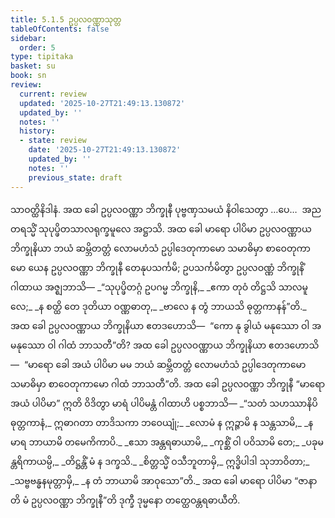 ```yaml
---
title: 5.1.5 ဥပ္ပလဝဏ္ဏာသုတ္တ
tableOfContents: false
sidebar:
  order: 5
type: tipitaka
basket: su
book: sn
review:
  current: review
  updated: '2025-10-27T21:49:13.130872'
  updated_by: ''
  notes: ''
  history:
  - state: review
    date: '2025-10-27T21:49:13.130872'
    updated_by: ''
    notes: ''
    previous_state: draft
---
```



<ReviewStatus review={frontmatter.review} showDetails={true} />

<HypothesisAnnotation frontmatter={frontmatter} />

<DynamicBreadcrumb />

<Division number="166" book="sn" e="ch" v="18" p="304">

<Paragraph number="965" book="sn">
သာဝတ္ထိနိဒါနံ. အထ ခေါ ဥပ္ပလဝဏ္ဏာ ဘိက္ခုနီ ပုဗ္ဗဏှသမယံ နိဝါသေတွာ …ပေ…  အညတရသ္မိံ သုပုပ္ဖိတသာလရုက္ခမူလေ အဋ္ဌာသိ. အထ ခေါ မာရော ပါပိမာ ဥပ္ပလဝဏ္ဏာယ ဘိက္ခုနိယာ ဘယံ ဆမ္ဘိတတ္တံ လောမဟံသံ ဥပ္ပါဒေတုကာမော သမာဓိမှာ စာဝေတုကာမော ယေန ဥပ္ပလဝဏ္ဏာ ဘိက္ခုနီ တေနုပသင်္ကမိ; ဥပသင်္ကမိတွာ ဥပ္ပလဝဏ္ဏံ ဘိက္ခုနိံ ဂါထာယ အဇ္ဈဘာသိ—
</Paragraph>

<Paragraph number="966" type="verses" book="sn">
_“သုပုပ္ဖိတဂ္ဂံ ဥပဂမ္မ ဘိက္ခုနိ,_  
_ဧကာ တုဝံ တိဋ္ဌသိ သာလမူလေ;_  
_န စတ္ထိ တေ ဒုတိယာ ဝဏ္ဏဓာတု,_  
_ဗာလေ န တွံ ဘာယသိ ဓုတ္တကာနန်”တိ._  

</Paragraph>

<Paragraph number="967" book="sn">
အထ ခေါ ဥပ္ပလဝဏ္ဏာယ ဘိက္ခုနိယာ ဧတဒဟောသိ—  “ကော နု ခွါယံ မနုဿော ဝါ အမနုဿော ဝါ ဂါထံ ဘာသတီ”တိ? အထ ခေါ ဥပ္ပလဝဏ္ဏာယ ဘိက္ခုနိယာ ဧတဒဟောသိ—  “မာရော ခေါ အယံ ပါပိမာ မမ ဘယံ ဆမ္ဘိတတ္တံ လောမဟံသံ ဥပ္ပါဒေတုကာမော သမာဓိမှာ စာဝေတုကာမော ဂါထံ ဘာသတီ”တိ. အထ ခေါ ဥပ္ပလဝဏ္ဏာ ဘိက္ခုနီ “မာရော အယံ ပါပိမာ” ဣတိ ဝိဒိတွာ မာရံ ပါပိမန္တံ ဂါထာဟိ ပစ္စဘာသိ—
</Paragraph>

<Paragraph number="968" type="verses" book="sn">
_“သတံ သဟဿာနိပိ ဓုတ္တကာနံ,_  
ဣဓာဂတာ တာဒိသကာ ဘဝေယျုံ;_  
_လောမံ န ဣဉ္ဇာမိ န သန္တသာမိ,_  
_န မာရ ဘာယာမိ တမေကိကာပိ._  

</Paragraph>

<Paragraph number="969" type="verses" book="sn">
_ဧသာ အန္တရဓာယာမိ,_  
_ကုစ္ဆိံ ဝါ ပဝိသာမိ တေ;_  
_ပခုမန္တရိကာယမ္ပိ,_  
_တိဋ္ဌန္တိံ မံ န ဒက္ခသိ._  

</Paragraph>

<Paragraph number="970" type="verses" book="sn">
_စိတ္တသ္မိံ ဝသီဘူတာမှိ,_  
ဣဒ္ဓိပါဒါ သုဘာဝိတာ;_  
_သဗ္ဗဗန္ဓနမုတ္တာမှိ,_  
_န တံ ဘာယာမိ အာဝုသော”တိ._  

</Paragraph>

<Paragraph number="971" book="sn">
အထ ခေါ မာရော ပါပိမာ “ဇာနာတိ မံ ဥပ္ပလဝဏ္ဏာ ဘိက္ခုနီ”တိ ဒုက္ခီ ဒုမ္မနော တတ္ထေဝန္တရဓာယီတိ.
</Paragraph>
</Division>